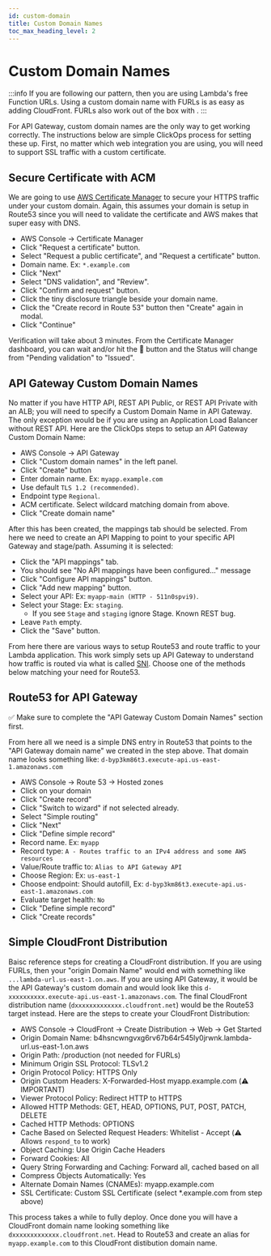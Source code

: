 ```yaml
---
id: custom-domain
title: Custom Domain Names
toc_max_heading_level: 2
---
```


# Custom Domain Names


:::info
If you are following our <DocLink id="quick-start" name="cookiecutter" /> pattern, then you are using Lambda's free Function URLs. Using a custom domain name with FURLs is as easy as adding CloudFront. FURLs also work out of the box with <DocLink id="assets" />. 
:::

For API Gateway, custom domain names are the only way to get <DocLink id="assets" /> working correctly. The instructions below are simple ClickOps process for setting these up. First, no matter which web integration you are using, you will need to support SSL traffic with a custom certificate.

## Secure Certificate with ACM

We are going to use [AWS Certificate Manager](https://docs.aws.amazon.com/acm/latest/userguide/acm-overview.html) to secure your HTTPS traffic under your custom domain. Again, this assumes your domain is setup in Route53 since you will need to validate the certificate and AWS makes that super easy with DNS.

- AWS Console -> Certificate Manager
- Click "Request a certificate" button.
- Select "Request a public certificate", and "Request a certificate" button.
- Domain name. Ex: `*.example.com`
- Click "Next"
- Select "DNS validation", and "Review".
- Click "Confirm and request" button.
- Click the tiny disclosure triangle beside your domain name.
- Click the "Create record in Route 53" button then "Create" again in modal.
- Click "Continue"

Verification will take about 3 minutes. From the Certificate Manager dashboard, you can wait and/or hit the 🔄 button and the Status will change from "Pending validation" to "Issued".

## API Gateway Custom Domain Names

No matter if you have HTTP API, REST API Public, or REST API Private with an ALB; you will need to specify a Custom Domain Name in API Gateway. The only exception would be if you are using an Application Load Balancer without REST API. Here are the ClickOps steps to setup an API Gateway Custom Domain Name:

- AWS Console -> API Gateway
- Click "Custom domain names" in the left panel.
- Click "Create" button
- Enter domain name. Ex: `myapp.example.com`
- Use default `TLS 1.2 (recommended)`.
- Endpoint type `Regional`.
- ACM certificate. Select wildcard matching domain from above.
- Click "Create domain name"

After this has been created, the mappings tab should be selected. From here we need to create an API Mapping to point to your specific API Gateway and stage/path. Assuming it is selected:

- Click the "API mappings" tab.
- You should see "No API mappings have been configured..." message
- Click "Configure API mappings" button.
- Click "Add new mapping" button.
- Select your API: Ex: `myapp-main (HTTP - 511n0spvi9)`.
- Select your Stage: Ex: `staging`.
  - If you see `Stage` and `staging` ignore Stage. Known REST bug.
- Leave `Path` empty.
- Click the "Save" button.

From here there are various ways to setup Route53 and route traffic to your Lambda application. This work simply sets up API Gateway to understand how traffic is routed via what is called [SNI](https://en.wikipedia.org/wiki/Server_Name_Indication). Choose one of the methods below matching your need for Route53.

## Route53 for API Gateway

✅ Make sure to complete the "API Gateway Custom Domain Names" section first.

From here all we need is a simple DNS entry in Route53 that points to the "API Gateway domain name" we created in the step above. That domain name looks something like: `d-byp3km86t3.execute-api.us-east-1.amazonaws.com`

- AWS Console -> Route 53 -> Hosted zones
- Click on your domain
- Click "Create record"
- Click "Switch to wizard" if not selected already.
- Select "Simple routing"
- Click "Next"
- Click "Define simple record"
- Record name. Ex: `myapp`
- Record type: `A - Routes traffic to an IPv4 address and some AWS resources`
- Value/Route traffic to: `Alias to API Gateway API`
- Choose Region: Ex: `us-east-1`
- Choose endpoint: Should autofill, Ex: `d-byp3km86t3.execute-api.us-east-1.amazonaws.com`
- Evaluate target health: `No`
- Click "Define simple record"
- Click "Create records"

## Simple CloudFront Distribution

Baisc reference steps for creating a CloudFront distribution. If you are using FURLs, then your "origin Domain Name" would end with something like `...lambda-url.us-east-1.on.aws`. If you are using API Gateway, it would be the API Gateway's custom domain and would look like this `d-xxxxxxxxxx.execute-api.us-east-1.amazonaws.com`. The final CloudFront distribution name (`dxxxxxxxxxxxxx.cloudfront.net`) would be the Route53 target instead. Here are the steps to create your CloudFront Distribution:

- AWS Console -> CloudFront -> Create Distribution -> Web -> Get Started
- Origin Domain Name: b4hsncwngvxg6rv67b64r545ly0jrwnk.lambda-url.us-east-1.on.aws
- Origin Path: /production (not needed for FURLs)
- Minimum Origin SSL Protocol: TLSv1.2
- Origin Protocol Policy: HTTPS Only
- Origin Custom Headers: X-Forwarded-Host myapp.example.com (⚠️ IMPORTANT)
- Viewer Protocol Policy: Redirect HTTP to HTTPS
- Allowed HTTP Methods: GET, HEAD, OPTIONS, PUT, POST, PATCH, DELETE
- Cached HTTP Methods: OPTIONS
- Cache Based on Selected Request Headers: Whitelist - Accept (⚠️ Allows `respond_to` to work)
- Object Caching: Use Origin Cache Headers
- Forward Cookies: All
- Query String Forwarding and Caching: Forward all, cached based on all
- Compress Objects Automatically: Yes
- Alternate Domain Names (CNAMEs): myapp.example.com
- SSL Certificate: Custom SSL Certificate (select \*.example.com from step above)

This process takes a while to fully deploy. Once done you will have a CloudFront domain name looking something like `dxxxxxxxxxxxxx.cloudfront.net`. Head to Route53 and create an alias for `myapp.example.com` to this CloudFront distibution domain name.
